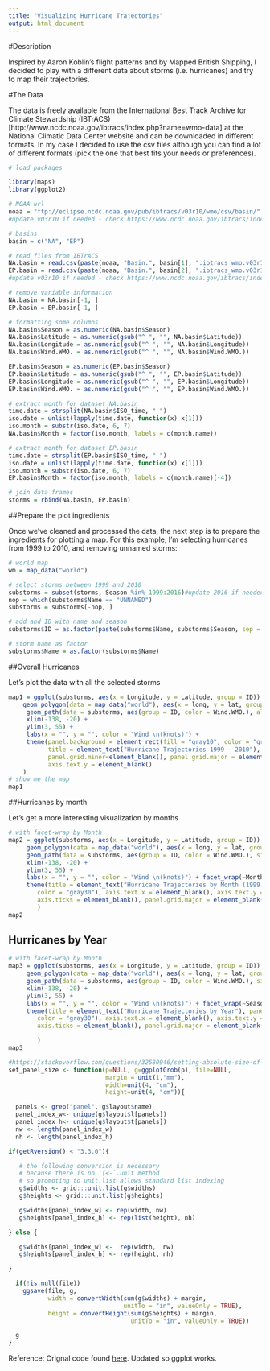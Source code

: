 ```yaml
---
title: "Visualizing Hurricane Trajectories"
output: html_document
---
```




#Description

Inspired by Aaron Koblin's flight patterns and by Mapped British Shipping, I decided to play with a different data about storms (i.e. hurricanes) and try to map their trajectories. 

#The Data

The data is freely available from the International Best Track Archive for Climate Stewardship (IBTrACS)[http://www.ncdc.noaa.gov/ibtracs/index.php?name=wmo-data] at the National Climatic Data Center website and can be downloaded in different formats. In my case I decided to use the csv files although you can find a lot of different formats (pick the one that best fits your needs or preferences).
```r
# load packages

library(maps)
library(ggplot2)

# NOAA url
noaa = "ftp://eclipse.ncdc.noaa.gov/pub/ibtracs/v03r10/wmo/csv/basin/" 
#update v03r10 if needed - check https://www.ncdc.noaa.gov/ibtracs/index.php?name=wmo-data

# basins
basin = c("NA", "EP")

# read files from IBTrACS
NA.basin = read.csv(paste(noaa, "Basin.", basin[1], ".ibtracs_wmo.v03r10.csv", sep = ""), skip = 1, stringsAsFactors = FALSE)
EP.basin = read.csv(paste(noaa, "Basin.", basin[2], ".ibtracs_wmo.v03r10.csv", sep = ""), skip = 1, stringsAsFactors = FALSE)
#update v03r10 if needed - check https://www.ncdc.noaa.gov/ibtracs/index.php?name=wmo-data

# remove variable information
NA.basin = NA.basin[-1, ]
EP.basin = EP.basin[-1, ]

# formatting some columns
NA.basin$Season = as.numeric(NA.basin$Season)
NA.basin$Latitude = as.numeric(gsub("^ ", "", NA.basin$Latitude))
NA.basin$Longitude = as.numeric(gsub("^ ", "", NA.basin$Longitude))
NA.basin$Wind.WMO. = as.numeric(gsub("^ ", "", NA.basin$Wind.WMO.))

EP.basin$Season = as.numeric(EP.basin$Season)
EP.basin$Latitude = as.numeric(gsub("^ ", "", EP.basin$Latitude))
EP.basin$Longitude = as.numeric(gsub("^ ", "", EP.basin$Longitude))
EP.basin$Wind.WMO. = as.numeric(gsub("^ ", "", EP.basin$Wind.WMO.))

# extract month for dataset NA.basin
time.date = strsplit(NA.basin$ISO_time, " ")
iso.date = unlist(lapply(time.date, function(x) x[1]))
iso.month = substr(iso.date, 6, 7)
NA.basin$Month = factor(iso.month, labels = c(month.name))

# extract month for dataset EP.basin
time.date = strsplit(EP.basin$ISO_time, " ")
iso.date = unlist(lapply(time.date, function(x) x[1]))
iso.month = substr(iso.date, 6, 7)
EP.basin$Month = factor(iso.month, labels = c(month.name)[-4])

# join data frames
storms = rbind(NA.basin, EP.basin)
```

##Prepare the plot ingredients

Once we've cleaned and processed the data, the next step is to prepare the ingredients for plotting a map. For this example, I'm selecting hurricanes from 1999 to 2010, and removing unnamed storms:
```r
# world map
wm = map_data("world")

# select storms between 1999 and 2010
substorms = subset(storms, Season %in% 1999:2016)#update 2016 if needed
nop = which(substorms$Name == "UNNAMED")
substorms = substorms[-nop, ]

# add and ID with name and season
substorms$ID = as.factor(paste(substorms$Name, substorms$Season, sep = "."))

# storm name as factor
substorms$Name = as.factor(substorms$Name)
```

##Overall Hurricanes

Let's plot the data with all the selected storms
```r
map1 = ggplot(substorms, aes(x = Longitude, y = Latitude, group = ID)) +
    geom_polygon(data = map_data("world"), aes(x = long, y = lat, group = group), fill = "gray25", colour = "gray10", size = 0.2) + 
     geom_path(data = substorms, aes(group = ID, color = Wind.WMO.), alpha = 0.5, size = 0.8) + 
     xlim(-138, -20) + 
     ylim(3, 55) + 
     labs(x = "", y = "", color = "Wind \n(knots)") +
     theme(panel.background = element_rect(fill = "gray10", color = "gray30"), 
           title = element_text("Hurricane Trajectories 1999 - 2010"), axis.ticks = element_blank(), 
           panel.grid.minor=element_blank(), panel.grid.major = element_blank(), axis.text.x = element_blank(),
           axis.text.y = element_blank()
    )
# show me the map
map1
``` 

##Hurricanes by month

Let's get a more interesting visualization by months
```r
# with facet-wrap by Month
map2 = ggplot(substorms, aes(x = Longitude, y = Latitude, group = ID)) + 
     geom_polygon(data = map_data("world"), aes(x = long, y = lat, group = group), fill = "gray25", color = "gray10", size = 0.2) + 
     geom_path(data = substorms, aes(group = ID, color = Wind.WMO.), size = 0.5) + 
     xlim(-138, -20) + 
     ylim(3, 55) + 
     labs(x = "", y = "", color = "Wind \n(knots)") + facet_wrap(~Month) + 
     theme(title = element_text("Hurricane Trajectories by Month (1999 - 2016)"), panel.background = element_rect(fill = "gray10", 
        color = "gray30"), axis.text.x = element_blank(), axis.text.y = element_blank(), 
        axis.ticks = element_blank(), panel.grid.major = element_blank(), panel.grid.minor = element_blank()
        )
map2
```

## Hurricanes by Year

```r
# with facet-wrap by Month
map3 = ggplot(substorms, aes(x = Longitude, y = Latitude, group = ID)) + 
     geom_polygon(data = map_data("world"), aes(x = long, y = lat, group = group), fill = "gray25", color = "gray10", size = 0.2) + 
     geom_path(data = substorms, aes(group = ID, color = Wind.WMO.), size = 0.5) + 
     xlim(-138, -20) + 
     ylim(3, 55) + 
     labs(x = "", y = "", color = "Wind \n(knots)") + facet_wrap(~Season) + 
     theme(title = element_text("Hurricane Trajectories by Year"), panel.background = element_rect(fill = "gray10", 
        color = "gray30"), axis.text.x = element_blank(), axis.text.y = element_blank(), 
        axis.ticks = element_blank(), panel.grid.major = element_blank(), panel.grid.minor = element_blank()

        )
map3
```

```r
#https://stackoverflow.com/questions/32580946/setting-absolute-size-of-facets-in-ggplot2
set_panel_size <- function(p=NULL, g=ggplotGrob(p), file=NULL, 
                           margin = unit(1,"mm"),
                           width=unit(4, "cm"), 
                           height=unit(4, "cm")){

  panels <- grep("panel", g$layout$name)
  panel_index_w<- unique(g$layout$l[panels])
  panel_index_h<- unique(g$layout$t[panels])
  nw <- length(panel_index_w)
  nh <- length(panel_index_h)

if(getRversion() < "3.3.0"){

   # the following conversion is necessary
   # because there is no `[<-`.unit method
   # so promoting to unit.list allows standard list indexing
   g$widths <- grid:::unit.list(g$widths)
   g$heights <- grid:::unit.list(g$heights)

   g$widths[panel_index_w] <- rep(width, nw)
   g$heights[panel_index_h] <- rep(list(height), nh)

} else {

   g$widths[panel_index_w] <-  rep(width,  nw)
   g$heights[panel_index_h] <- rep(height, nh)

}

  if(!is.null(file))
    ggsave(file, g, 
           width = convertWidth(sum(g$widths) + margin, 
                                unitTo = "in", valueOnly = TRUE),
           height = convertHeight(sum(g$heights) + margin,  
                                  unitTo = "in", valueOnly = TRUE))

  g
}
```





Reference:  Orignal code found [here](From https://rpubs.com/gaston/hurricanes).  Updated so ggplot works.